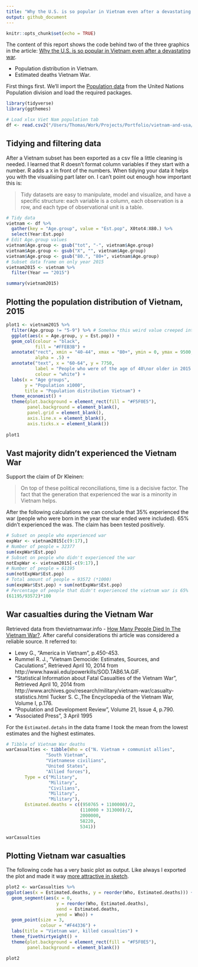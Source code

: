```yaml
---
title: "Why the U.S. is so popular in Vietnam even after a devastating war"
output: github_document
---
```


```r
knitr::opts_chunk$set(echo = TRUE)
```

The content of this report shows the code behind two of the three graphics in the article: [Why the U.S. is so popular in Vietnam even after a devastating war](https://medium.com/tdebeus/why-the-u-s-is-so-insanely-popular-in-vietnam-even-after-a-devastating-war-b33cf6ba63ce). 

* Population distribution in Vietnam.
* Estimated deaths Vietnam War.

First things first. We'll import the [Population data](https://esa.un.org/unpd/wpp/Download/Standard/Population/) from the United Nations Population division and load the required packages.
```r
library(tidyverse)
library(ggthemes)

# Load xlsx Viet Nam population tab
df <- read.csv2("/Users/Thomas/Work/Projects/Portfolio/vietnam-and-usa/vietnam-population-UN.csv")
```

## Tidying and filtering data

After a Vietnam subset has been exported as a csv file a little cleaning is needed. I learned that R doesn't format column variables if they start with a number. R adds a `X` in front of the numbers. When tidying your data it helps you with the visualising part later on. I can't point out enough how important this is:

> Tidy datasets are easy to manipulate, model and visualize, and have a specific structure: each variable is a column, each observation is a row, and each type of observational unit is a table.

```r
# Tidy data
vietnam <- df %>%
  gather(key = "Age.group", value = "Est.pop", X0tot4:X80.) %>%
  select(Year:Est.pop) 
# Edit Age.group values
vietnam$Age.group <- gsub("tot", "-", vietnam$Age.group)
vietnam$Age.group <- gsub("X", "", vietnam$Age.group)
vietnam$Age.group <- gsub("80.", "80+", vietnam$Age.group)
# Subset data frame on only year 2015
vietnam2015 <- vietnam %>%
  filter(Year == "2015")

summary(vietnam2015)
```

## Plotting the population distribution of Vietnam, 2015

```r
plot1 <- vietnam2015 %>%
  filter(Age.group != "5-9") %>% # Somehow this weird value creeped into the data frame, is therefor filtered out.
  ggplot(aes(x = Age.group, y = Est.pop)) +
  geom_col(colour = "black",
           fill = "#FFEB3B") +
  annotate("rect", xmin = "40-44", xmax = "80+", ymin = 0, ymax = 9500,
           alpha = .5) +
  annotate("text", x = "60-64", y = 7750,
           label = "People who were of the age of 40\nor older in 2015 experienced the war\nand are a minority in Vietnam with 35%",
           colour = "white") +
  labs(x = "Age groups",
       y = "Population x1000",
       title = "Population distribution Vietnam") +
  theme_economist() +
  theme(plot.background = element_rect(fill = "#F5F0E5"),
        panel.background = element_blank(),
        panel.grid = element_blank(),
        axis.line.x = element_blank(),
        axis.ticks.x = element_blank())
  
plot1
```

## Vast majority didn't experienced the Vietnam War

Support the claim of Dr Kleinen: 

> On top of these political reconciliations, time is a decisive factor. The fact that the generation that experienced the war is a minority in Vietnam helps.

After the following calculations we can conclude that 35% experienced the war (people who were born in the year the war ended were included). 65% didn't experienced the was. The claim has been tested positively.

```r
# Subset on people who experienced war
expWar <- vietnam2015[c(9:17),]
# Number of people = 32377
sum(expWar$Est.pop)
# Subset on people who didn't experienced the war
notExpWar <- vietnam2015[-c(9:17),]
# Number of people = 61195
sum(notExpWar$Est.pop)
# Total amount of people = 93572 (*1000)
sum(expWar$Est.pop) + sum(notExpWar$Est.pop)
# Percentage of people that didn't experienced the vietnam war is 65%
(61195/93572)*100

```

## War casualties during the Vietnam War

Retrieved data from thevietnamwar.info - [How Many People Died In The Vietnam War?](https://thevietnamwar.info/how-many-people-died-in-the-vietnam-war/). After careful considerations thi article was considered a reliable source. It referred to:

* Lewy G., “America in Vietnam”, p.450-453.
* Rummel R. J., “Vietnam Democide: Estimates, Sources, and Caculations”, Retrieved April 10, 2014 from http://www.hawaii.edu/powerkills/SOD.TAB6.1A.GIF.
* “Statistical Information about Fatal Casualties of the Vietnam War”, Retrieved April 10, 2014 from http://www.archives.gov/research/military/vietnam-war/casualty-statistics.html
Tucker S. C.,The Encyclopedia of the Vietnam War, Volume I, p.176.
* “Population and Development Review”, Volume 21, Issue 4, p.790.
* “Associated Press”, 3 April 1995

For the `Estimated.detahs` in the data frame I took the mean from the lowest estimates and the highest estimates.
```r
# Tibble of Vietnam War deaths
warCasualties <- tibble(Who = c("N. Vietnam + communist allies",
               "South Vietnam",
               "Vietnamese civilians",
               "United States",
               "Allied forces"),
       Type = c("Military",
                "Military",
                "Civilians",
                "Military",
                "Military"),
       Estimated.deaths = c((950765 + 1100000)/2,
                            (110000 + 313000)/2,
                            2000000,
                            58220,
                            5341))

warCasualties
```

## Plotting Vietnam war casualties

The following code has a very basic plot as output. Like always I exported the plot and made it way [more attractive in sketch](https://cdn-images-1.medium.com/max/1080/1*5-M4GcAD9Gd1C9Iltfwbvw.png).  

```r
plot2 <- warCasualties %>%
ggplot(aes(x = Estimated.deaths, y = reorder(Who, Estimated.deaths))) +
  geom_segment(aes(x = 0,
                   y = reorder(Who, Estimated.deaths), 
                   xend = Estimated.deaths, 
                   yend = Who)) +
  geom_point(size = 3,
             colour = "#F44336") +
  labs(title = "Vietnam war, killed casualties") +
  theme_fivethirtyeight() +
  theme(plot.background = element_rect(fill = "#F5F0E5"),
        panel.background = element_blank())

plot2
```

